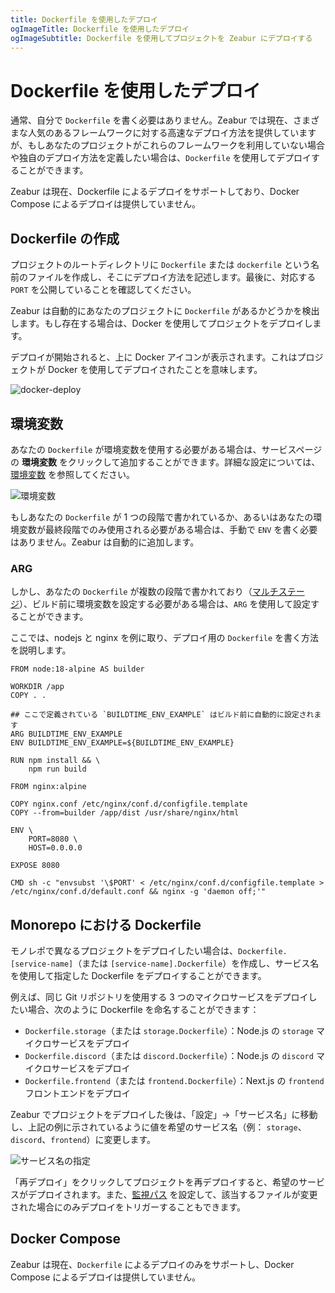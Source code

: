 ```yaml
---
title: Dockerfile を使用したデプロイ
ogImageTitle: Dockerfile を使用したデプロイ
ogImageSubtitle: Dockerfile を使用してプロジェクトを Zeabur にデプロイする
---
```



# Dockerfile を使用したデプロイ

通常、自分で `Dockerfile` を書く必要はありません。Zeabur では現在、さまざまな人気のあるフレームワークに対する高速なデプロイ方法を提供していますが、もしあなたのプロジェクトがこれらのフレームワークを利用していない場合や独自のデプロイ方法を定義したい場合は、`Dockerfile` を使用してデプロイすることができます。

<Callout type="warning">
  Zeabur は現在、Dockerfile によるデプロイをサポートしており、Docker Compose
  によるデプロイは提供していません。
</Callout>

## Dockerfile の作成

プロジェクトのルートディレクトリに `Dockerfile` または `dockerfile` という名前のファイルを作成し、そこにデプロイ方法を記述します。最後に、対応する `PORT` を公開していることを確認してください。

Zeabur は自動的にあなたのプロジェクトに `Dockerfile` があるかどうかを検出します。もし存在する場合は、Docker を使用してプロジェクトをデプロイします。

<Callout type="info">
  デプロイが開始されると、上に Docker
  アイコンが表示されます。これはプロジェクトが Docker
  を使用してデプロイされたことを意味します。
</Callout>

![docker-deploy](/deploy/dockerfile/docker-deploy.png)

## 環境変数

あなたの `Dockerfile` が環境変数を使用する必要がある場合は、サービスページの **環境変数** をクリックして追加することができます。詳細な設定については、[環境変数](/en-US/environment/variables) を参照してください。

![環境変数](/environment/add-variables.png)

もしあなたの `Dockerfile` が 1 つの段階で書かれているか、あるいはあなたの環境変数が最終段階でのみ使用される必要がある場合は、手動で `ENV` を書く必要はありません。Zeabur は自動的に追加します。

### ARG

しかし、あなたの `Dockerfile` が複数の段階で書かれており（[マルチステージ](https://docs.docker.com/build/building/multi-stage/)）、ビルド前に環境変数を設定する必要がある場合は、`ARG` を使用して設定することができます。

ここでは、nodejs と nginx を例に取り、デプロイ用の `Dockerfile` を書く方法を説明します。

```docker {7-8} copy
FROM node:18-alpine AS builder

WORKDIR /app
COPY . .

## ここで定義されている `BUILDTIME_ENV_EXAMPLE` はビルド前に自動的に設定されます
ARG BUILDTIME_ENV_EXAMPLE
ENV BUILDTIME_ENV_EXAMPLE=${BUILDTIME_ENV_EXAMPLE}

RUN npm install && \
    npm run build

FROM nginx:alpine

COPY nginx.conf /etc/nginx/conf.d/configfile.template
COPY --from=builder /app/dist /usr/share/nginx/html

ENV \
    PORT=8080 \
    HOST=0.0.0.0

EXPOSE 8080

CMD sh -c "envsubst '\$PORT' < /etc/nginx/conf.d/configfile.template > /etc/nginx/conf.d/default.conf && nginx -g 'daemon off;'"
```

## Monorepo における Dockerfile

モノレポで異なるプロジェクトをデプロイしたい場合は、`Dockerfile.[service-name]`（または `[service-name].Dockerfile`）を作成し、サービス名を使用して指定した Dockerfile をデプロイすることができます。

例えば、同じ Git リポジトリを使用する 3 つのマイクロサービスをデプロイしたい場合、次のように Dockerfile を命名することができます：

- `Dockerfile.storage`（または `storage.Dockerfile`）：Node.js の `storage` マイクロサービスをデプロイ
- `Dockerfile.discord`（または `discord.Dockerfile`）：Node.js の `discord` マイクロサービスをデプロイ
- `Dockerfile.frontend`（または `frontend.Dockerfile`）：Next.js の `frontend` フロントエンドをデプロイ

Zeabur でプロジェクトをデプロイした後は、「設定」→「サービス名」に移動し、上記の例に示されているように値を希望のサービス名（例： `storage`、`discord`、`frontend`）に変更します。

![サービス名の指定](/deploy/dockerfile/specify-service-name.png)

「再デプロイ」をクリックしてプロジェクトを再デプロイすると、希望のサービスがデプロイされます。また、[監視パス](./watch-paths) を設定して、該当するファイルが変更された場合にのみデプロイをトリガーすることもできます。

## Docker Compose

Zeabur は現在、`Dockerfile` によるデプロイのみをサポートし、Docker Compose によるデプロイは提供していません。
